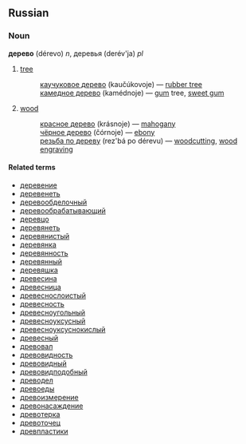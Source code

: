 ==Russian==
===Noun===
'''дерево''' (dérevo) ''n'', деревья (derév'ja) ''pl''

#[[tree]]
#:[[каучуковое дерево]] (kaučúkovoje) — [[rubber tree]]
#:[[камедное дерево]] (kamédnoje) — [[gum]] tree, [[sweet gum]]
#[[wood]]
#:[[красное дерево]] (krásnoje) — [[mahogany]]
#:[[чёрное дерево]] (čórnoje) — [[ebony]]
#:[[резьба по дереву]] (rez'bá po dérevu) — [[woodcutting]], [[wood engraving]]

====Related terms====
*[[деревение]]
*[[деревенеть]]
*[[деревообделочный]]
*[[деревообрабатывающий]]
*[[деревцо]]
*[[деревянеть]]
*[[деревянистый]]
*[[деревянка]]
*[[деревянность]]
*[[деревянный]]
*[[деревяшка]]
*[[древесина]]
*[[древесница]]
*[[древеснослоистый]]
*[[древесность]]
*[[древесноугольный]]
*[[древесноуксусный]]
*[[древесноуксуснокислый]]
*[[древесный]]
*[[древовал]]
*[[древовидность]]
*[[древовидный]]
*[[древовидподобный]]
*[[древодел]]
*[[древоеды]]
*[[древоизмерение]]
*[[древонасаждение]]
*[[древотерка]]
*[[древоточец]]
*[[древпластики]]